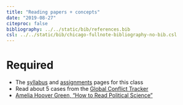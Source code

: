 ```yaml
---
title: "Reading papers + concepts"
date: "2019-08-27"
citeproc: false
bibliography: ../../static/bib/references.bib
csl: ../../static/bib/chicago-fullnote-bibliography-no-bib.csl
---
```


# Required

- <i class="fa fa-external-link-square-alt" aria-hidden="true"></i> The [syllabus](/syllabus/) and [assignments](/assignments/) pages for this class
- <i class="fa fa-external-link-square-alt" aria-hidden="true"></i> Read about 5 cases from the [Global Conflict Tracker](https://www.cfr.org/interactive/global-conflict-tracker/?category=us)
- <i class="far fa-file-pdf"></i> [Amelia Hoover Green, "How to Read Political Science"](/files/amelia-green-how-to-read.pdf)
